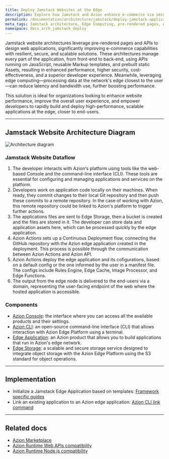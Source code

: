 ```yaml
---
title: Deploy Jamstack Websites at the Edge
description: Explore how Jamstack and Azion enhance e-commerce via secure, scalable solutions using Edge Computing, continuous deployment, and developer-friendly tools.
permalink: /documentation/architecture/jamstack/deploy-jamstack-applications/
meta_tags: Jamstack architecture, Edge Computing, pre-rendered pages, Azion edge platform, scalable web applications, continuous deployment, Edge Application, developer tools, Edge Storage, secure solutions
namespace: docs_arch_jamstack_deploy
---
```


Jamstack website architectures leverage pre-rendered pages and APIs to design web applications, significantly improving e-commerce capabilities with resilient, secure, and scalable solutions. These architectures manage every part of the application, from front-end to back-end, using APIs running on JavaScript, reusable Markup templates, and prebuilt static Assets, resulting in enhanced performance, higher security, cost-effectiveness, and a superior developer experience. Meanwhile, leveraging edge computing—processing data at the network's edge closest to the user—can reduce latency and bandwidth use, further boosting performance.

This solution is ideal for organizations looking to enhance website performance, improve the overall user experience, and empower developers to rapidly build and deploy high-performance, scalable applications at the edge, closer to end-users.

---

## Jamstack Website Architecture Diagram

![Architecture diagram](/assets/docs/images/uploads/jamstack-deploy.png)

### Jamstack Website Dataflow 

1. The developer interacts with Azion's platform using tools like the web-based Console and the command-line interface (CLI). These tools are essential for configuring and managing applications and services on the platform.
2. Developers work on application code locally on their machines. When ready, they commit changes to their local Git repository and then push these commits to a remote repository. In the case of working with Azion, this remote repository could be linked to Azion's platform to trigger further actions.
3. The applications files are sent to Edge Storage, then a bucket is created and the files are stored in it. The developer can store data and application assets here, which can be processed quickly by the edge application.
4. Azion Actions sets up a Continuous Deployment flow, connecting the GitHub repository with the Azion edge application created in the deployment. This process is possible through the communication between Azion Actions and Azion API.
5. Azion Actions deploy the edge application and its cofigurations, based on a default config or the one informed by the user in a manifest file. The configs include Rules Engine, Edge Cache, Image Processor, and Edge Functions.
6. The output from the edge node is delivered to the end-users via a domain, representing the user-facing endpoint of the web where the hosted application is accessible.

### Components

- [Azion Console](/en/documentation/products/guides/getting-to-know-azion-console/): the interface where you can access all the available products and their settings.
- [Azion CLI](/en/documentation/products/azion-cli/overview/): an open-source command-line interface (CLI) that allows interaction with Azion Edge Platform using a terminal. 
- [Edge Application](/en/documentation/products/build/edge-application/): an Azion product that allows you to build applications that run in Azion's edge network.
- [Edge Storage](/en/documentation/products/store/edge-storage/): a scalable and secure storage service designed to integrate object storage with the Azion Edge Platform using the S3 standard for object operations.

---

## Implementation 

- Initialize a Jamstack Edge Application based on templates:
[Framework specific guides](/en/documentation/products/build/develop-with-azion/frameworks-specific/overview/)
- Link an existing application to an Azion edge application:
[Azion CLI link command](/en/documentation/products/cli/link-command/)

---

## Related docs

- [Azion Marketplace](/en/documentation/products/marketplace/)
- [Azion Runtime Web APIs compatibility](/en/documentation/runtime-apis/javascript/)
- [Azion Runtime Node.js compatibility](/en/documentation/products/azion-edge-runtime/compatibility/node/)
